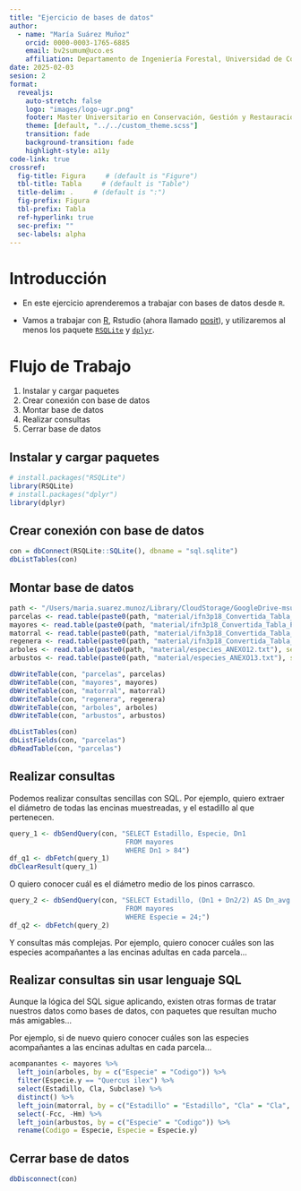 ```yaml
---
title: "Ejercicio de bases de datos"
author: 
  - name: "María Suárez Muñoz"
    orcid: 0000-0003-1765-6885
    email: bv2sumum@uco.es
    affiliation: Departamento de Ingeniería Forestal, Universidad de Córdoba
date: 2025-02-03
sesion: 2
format: 
  revealjs:
    auto-stretch: false 
    logo: "images/logo-ugr.png"
    footer: Master Universitario en Conservación, Gestión y Restauración de la Biodiversidad
    theme: [default, "../../custom_theme.scss"] 
    transition: fade
    background-transition: fade
    highlight-style: a11y
code-link: true
crossref:
  fig-title: Figura     # (default is "Figure")
  tbl-title: Tabla     # (default is "Table")
  title-delim: .     # (default is ":")
  fig-prefix: Figura
  tbl-prefix: Tabla
  ref-hyperlink: true
  sec-prefix: ""
  sec-labels: alpha
---
```


# Introducción {.unnumbered}

- En este ejercicio aprenderemos a trabajar con bases de datos desde `R`.

- Vamos a trabajar con [R](https://www.r-project.org/), Rstudio (ahora llamado [posit](https://posit.co/)), y utilizaremos al menos los paquete [`RSQLite`](https://rsqlite.r-dbi.org/) y [`dplyr`](https://dplyr.tidyverse.org/).

# Flujo de Trabajo

1. Instalar y cargar paquetes
2. Crear conexión con base de datos
3. Montar base de datos
4. Realizar consultas
5. Cerrar base de datos

## Instalar y cargar paquetes

```r
# install.packages("RSQLite")
library(RSQLite)
# install.packages("dplyr")
library(dplyr)
```

## Crear conexión con base de datos
```r
con = dbConnect(RSQLite::SQLite(), dbname = "sql.sqlite")
dbListTables(con)
```

## Montar base de datos
```r
path <- "/Users/maria.suarez.munoz/Library/CloudStorage/GoogleDrive-msuamun@go.ugr.es/My Drive/Docencia/Ecoinformatica_UGR/ecoinformatica_web/sesiones/bbdd/"
parcelas <- read.table(paste0(path, "material/ifn3p18_Convertida_Tabla_PCParcelas.txt"), sep = ";", header = TRUE)
mayores <- read.table(paste0(path, "material/ifn3p18_Convertida_Tabla_PCMayores.txt"), sep = ";", header = TRUE)
matorral <- read.table(paste0(path, "material/ifn3p18_Convertida_Tabla_PCMatorral.txt"), sep = ";", header = TRUE)
regenera <- read.table(paste0(path, "material/ifn3p18_Convertida_Tabla_PCRegenera.txt"), sep = ";", header = TRUE)
arboles <- read.table(paste0(path, "material/especies_ANEXO12.txt"), sep = ";", header = TRUE)
arbustos <- read.table(paste0(path, "material/especies_ANEXO13.txt"), sep = ";", header = TRUE)

dbWriteTable(con, "parcelas", parcelas)
dbWriteTable(con, "mayores", mayores)
dbWriteTable(con, "matorral", matorral)
dbWriteTable(con, "regenera", regenera)
dbWriteTable(con, "arboles", arboles)
dbWriteTable(con, "arbustos", arbustos)

dbListTables(con)
dbListFields(con, "parcelas")
dbReadTable(con, "parcelas")
```

## Realizar consultas

Podemos realizar consultas sencillas con SQL. Por ejemplo, quiero extraer el diámetro de todas las encinas muestreadas, y el estadillo al que pertenecen.
```r
query_1 <- dbSendQuery(con, "SELECT Estadillo, Especie, Dn1
                             FROM mayores
                             WHERE Dn1 > 84")
df_q1 <- dbFetch(query_1)
dbClearResult(query_1)
```

O quiero conocer cuál es el diámetro medio de los pinos carrasco. 
```r
query_2 <- dbSendQuery(con, "SELECT Estadillo, (Dn1 + Dn2/2) AS Dn_avg
                             FROM mayores
                             WHERE Especie = 24;")
df_q2 <- dbFetch(query_2)
```

Y consultas más complejas. Por ejemplo, quiero conocer cuáles son las especies acompañantes a las encinas adultas en cada parcela...

## Realizar consultas sin usar lenguaje SQL

Aunque la lógica del SQL sigue aplicando, existen otras formas de tratar nuestros datos como bases de datos, con paquetes que resultan mucho más amigables...

Por ejemplo, si de nuevo quiero conocer cuáles son las especies acompañantes a las encinas adultas en cada parcela...
 
```r
acompanantes <- mayores %>%
  left_join(arboles, by = c("Especie" = "Codigo")) %>%
  filter(Especie.y == "Quercus ilex") %>%
  select(Estadillo, Cla, Subclase) %>%
  distinct() %>%
  left_join(matorral, by = c("Estadillo" = "Estadillo", "Cla" = "Cla", "Subclase" = "Subclase")) %>%
  select(-Fcc, -Hm) %>%
  left_join(arbustos, by = c("Especie" = "Codigo")) %>%
  rename(Codigo = Especie, Especie = Especie.y)
```

## Cerrar base de datos

```r
dbDisconnect(con)
```
